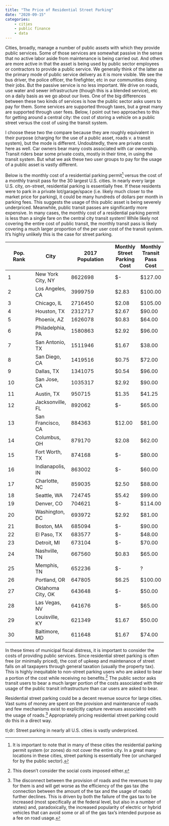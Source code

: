 ```yaml
---
title: "The Price of Residential Street Parking"
date: "2020-09-15"
categories: 
    - cities
    - public finance
    - data
---
```


Cities, broadly, manage a number of public assets with which they provide public services. Some of those services are somewhat passive in the sense that no active labor aside from maintenance is being carried out. And others are more active in that the asset is being used by public sector employees or contractors to provide a public service. We generally think of the latter as the primary mode of public service delivery as it is more visible. We see the bus driver, the police officer, the firefighter, etc in our communities doing their jobs. But the passive service is no less important. We drive on roads, use water and sewer infrastructure (though this is a blended service), etc on a daily basis as we go about our lives. One of the big differences between these two kinds of services is how the public sector asks users to pay for them. Some services are supported through taxes, but a great many are supported through user fees. Below, I point out two approaches to this for getting around a central city: the cost of storing a vehicle on a public street versus the cost of using the transit system.


I choose these two the compare because they are roughly equivalent in their purpose (charging for the use of a public asset, roads v. a transit system), but the mode is different. Undoubtedly, there are private costs here as well. Car owners bear many costs associated with car ownership. Transit riders bear some private costs, mostly in their time, in using the transit system. But what we ask these two user groups to pay for the usage of a public asset is vastly different.

Below is the monthly cost of a residential parking permit[^1] versus the cost of a monthly transit pass for the 30 largest U.S. cities. In nearly every large U.S. city, on-street, residential parking is essentially free. If these residents were to park in a private lot/garage/space (i.e. likely much closer to the market price for parking), it could be many hundreds of dollars per month in parking fees. This suggests the usage of this public asset is being severely underpriced. Meanwhile, public transit passes are significantly more expensive. In many cases, the monthly cost of a residential parking permit is less than a single fare on the central city transit system! While likely not covering the entire cost of public transit, the monthly transit pass is likely covering a much larger proportion of the per user cost of the transit system. It's highly unlikely this is the case for street parking.

:::{.column-body-outset}

| Pop. Rank | City | 2017 Population | Monthly Street Parking Cost  | Monthly Transit Pass Cost |
|------|---|---------|---|---|
| 1    | New York City, NY | 8622698 |  $-    |  $127.00 |
| 2    | Los Angeles, CA   | 3999759 |  $2.83 |  $100.00   |
| 3    | Chicago, IL       | 2716450 |  $2.08 |  $105.00   |
| 4    | Houston, TX       | 2312717 |  $2.67 |  $90.00  |
| 5    | Phoenix, AZ       | 1626078 |  $0.83 |  $64.00  |
| 6    | Philadelphia, PA  | 1580863 |  $2.92 |  $96.00  |
| 7    | San Antonio, TX   | 1511946 |  $1.67 |  $38.00  |
| 8    | San Diego, CA     | 1419516 |  $0.75 |  $72.00  |
| 9    | Dallas, TX        | 1341075 |  $0.54 |  $96.00  |
| 10   | San Jose, CA      | 1035317 |  $2.92 |  $90.00  |
| 11   | Austin, TX        | 950715  |  $1.35 |  $41.25  |
| 12   | Jacksonville, FL  | 892062  |  $-    |  $65.00  |
| 13   | San Francisco, CA | 884363  |  $12.00|  $81.00  |
| 14   | Columbus, OH      | 879170  |  $2.08 |  $62.00  |
| 15   | Fort Worth, TX    | 874168  |  $-    |  $80.00  |
| 16   | Indianapolis, IN  | 863002  |  $-    |  $60.00  |
| 17   | Charlotte, NC     | 859035  |  $2.50 |  $88.00  |
| 18   | Seattle, WA       | 724745  |  $5.42 |  $99.00  |
| 19   | Denver, CO        | 704621  |  $-    |  $114.00 |
| 20   | Washington, DC    | 693972  |  $2.92 |  $81.00  |
| 21   | Boston, MA        | 685094  |  $-    |  $90.00  |
| 22   | El Paso, TX       | 683577  |  $-    |  $48.00  |
| 23   | Detroit, MI       | 673104  |  $-    |  $70.00  |
| 24   | Nashville, TN     | 667560  |  $0.83 |  $65.00  |
| 25   | Memphis, TN       | 652236  |  $-    |  ?       |
| 26   | Portland, OR      | 647805  |  $6.25 |  $100.00 |
| 27   | Oklahoma City, OK | 643648  |  $-    |  $50.00  |
| 28   | Las Vegas, NV     | 641676  |  $-    |  $65.00  |
| 29   | Louisville, KY    | 621349  |  $1.67 |  $50.00  |
| 30   | Baltimore, MD     | 611648  |  $1.67 |  $74.00  |

:::

In these times of municipal fiscal distress, it is important to consider the costs of providing public services. Since residential street parking is often free (or minimally priced), the cost of upkeep and maintenance of street falls on all taxpayers through general taxation (usually the property tax). This is highly inequitable to non-street parking users who are asked to bear a portion of the cost while receiving no benefits.[^2] The public sector asks transit users to bear a much larger portion of the costs associated with their usage of the public transit infrastructure than car users are asked to bear.

Residential street parking could be a decent revenue source for large cities. Vast sums of money are spent on the provision and maintenance of roads and few mechanisms exist to explicitly capture revenues associated with the usage of roads.[^3] Appropriately pricing residential street parking could do this in a direct way.

tl;dr: Street parking in nearly all U.S. cities is vastly underpriced.

[^1]: It is important to note that in many of these cities the residential parking permit system (or zones) do not cover the entire city. In a great many locations in these cities, street parking is essentially free (or uncharged for by the public sector).
[^2]: This doesn't consider the social costs imposed either.
[^3]: The disconnect between the provision of roads and the revenues to pay for them is and will get worse as the efficiency of the gas tax (the connection between the amount of the tax and the usage of roads) further declines. This is driven by both the failure of the gas tax to be increased (most specifically at the federal level, but also in a number of states) and, paradoxically, the increased popularity of electric or hybrid vehicles that can avoid some or all of the gas tax's intended purpose as a fee on road usage.
